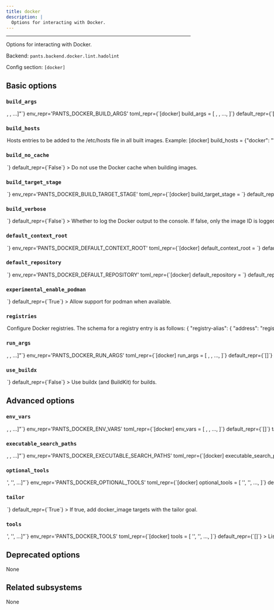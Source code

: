 ```yaml
---
title: docker
description: |
  Options for interacting with Docker.
---
```



---

Options for interacting with Docker.

Backend: <span className="color--primary">`pants.backend.docker.lint.hadolint`</span>

Config section: <span className="color--primary">`[docker]`</span>

<span className={styles.options}>

## Basic options

### `build_args`

<Option
  cli_repr={`--docker-build-args="[<shell_str>, <shell_str>, ...]"`}
  env_repr='PANTS_DOCKER_BUILD_ARGS'
  toml_repr={`[docker]
build_args = [
    <shell_str>,
    <shell_str>,
    ...,
]`}
  default_repr={`[]`}
>

Global build arguments (for Docker `--build-arg` options) to use for all `docker build` invocations.

Entries are either strings in the form `ARG_NAME=value` to set an explicit value; or just `ARG_NAME` to copy the value from Pants&#x27;s own environment.

Example:

```
[docker]
build_args = ["VAR1=value", "VAR2"]
```

Use the `extra_build_args` field on a `docker_image` target for additional image specific build arguments.

</Option>

### `build_hosts`

<Option
  cli_repr={`--docker-build-hosts="{'key1': val1, 'key2': val2, ...}"`}
  env_repr='PANTS_DOCKER_BUILD_HOSTS'
  toml_repr={`[docker.build_hosts]
key1 = val1
key2 = val2
...`}
  default_repr={`{}`}
>

Hosts entries to be added to the `/etc/hosts` file in all built images.

Example:

```
[docker]
build_hosts = {"docker": "10.180.0.1", "docker2": "10.180.0.2"}
```

Use the `extra_build_hosts` field on a `docker_image` target for additional image specific host entries.

</Option>

### `build_no_cache`

<Option
  cli_repr={`--[no-]docker-build-no-cache`}
  env_repr='PANTS_DOCKER_BUILD_NO_CACHE'
  toml_repr={`[docker]
build_no_cache = <bool>`}
  default_repr={`False`}
>

Do not use the Docker cache when building images.

</Option>

### `build_target_stage`

<Option
  cli_repr={`--docker-build-target-stage=<str>`}
  env_repr='PANTS_DOCKER_BUILD_TARGET_STAGE'
  toml_repr={`[docker]
build_target_stage = <str>`}
  default_repr={`None`}
>

Global default value for `target_stage` on `docker_image` targets, overriding the field value on the targets, if there is a matching stage in the `Dockerfile`.

This is useful to provide from the command line, to specify the target stage to build for at execution time.

</Option>

### `build_verbose`

<Option
  cli_repr={`--[no-]docker-build-verbose`}
  env_repr='PANTS_DOCKER_BUILD_VERBOSE'
  toml_repr={`[docker]
build_verbose = <bool>`}
  default_repr={`False`}
>

Whether to log the Docker output to the console. If false, only the image ID is logged.

</Option>

### `default_context_root`

<Option
  cli_repr={`--docker-default-context-root=<workspace_path>`}
  env_repr='PANTS_DOCKER_DEFAULT_CONTEXT_ROOT'
  toml_repr={`[docker]
default_context_root = <workspace_path>`}
  default_repr={``}
>

Provide a default Docker build context root path for `docker_image` targets that does not specify their own `context_root` field.

The context root is relative to the build root by default, but may be prefixed with `./` to be relative to the directory of the BUILD file of the `docker_image`.

Examples:

```
--default-context-root=src/docker
--default-context-root=./relative_to_the_build_file
```

</Option>

### `default_repository`

<Option
  cli_repr={`--docker-default-repository=<str>`}
  env_repr='PANTS_DOCKER_DEFAULT_REPOSITORY'
  toml_repr={`[docker]
default_repository = <str>`}
  default_repr={`{name}`}
>

Configure the default repository name used in the Docker image tag.

The value is formatted and may reference these variables (in addition to the normal placeholders derived from the Dockerfile and build args etc):

- name
- directory
- parent_directory
- full_directory
- target_repository

Example: `--default-repository="{directory}/{name}"`.

The `name` variable is the `docker_image`&#x27;s target name.

With the directory variables available, given a sample repository path of `baz/foo/bar/BUILD`, then `directory` is `bar`, `parent_directory` is `foo` and `full_directory` will be `baz/foo/bar`.

Use the `repository` field to set this value directly on a `docker_image` target.

Registries may override the repository value for a specific registry.

Any registries or tags are added to the image name as required, and should not be part of the repository name.

</Option>

### `experimental_enable_podman`

<Option
  cli_repr={`--[no-]docker-experimental-enable-podman`}
  env_repr='PANTS_DOCKER_EXPERIMENTAL_ENABLE_PODMAN'
  toml_repr={`[docker]
experimental_enable_podman = <bool>`}
  default_repr={`True`}
>

Allow support for podman when available.

</Option>

### `registries`

<Option
  cli_repr={`--docker-registries="{'key1': val1, 'key2': val2, ...}"`}
  env_repr='PANTS_DOCKER_REGISTRIES'
  toml_repr={`[docker.registries]
key1 = val1
key2 = val2
...`}
  default_repr={`{}`}
>

Configure Docker registries. The schema for a registry entry is as follows:

```
{
    "registry-alias": {
        "address": "registry-domain:port",
        "default": bool,
        "extra_image_tags": [],
        "skip_push": bool,
        "repository": str,
        "use_local_alias": bool,
    },
    ...
}
```

If no registries are provided in a `docker_image` target, then all default addresses will be used, if any.

The `docker_image.registries` may be provided with a list of registry addresses and registry aliases prefixed with `@` to be used instead of the defaults.

A configured registry is marked as default either by setting `default = true` or with an alias of `"default"`.

A `docker_image` may be pushed to a subset of registries using the per registry `skip_push` option rather then the all or nothing toggle of the field option `skip_push` on the `docker_image` target.

Any image tags that should only be added for specific registries may be provided as the `extra_image_tags` option. The tags may use value formatting the same as for the `image_tags` field of the `docker_image` target.

When a registry provides a `repository` value, it will be used instead of the `docker_image.repository` or the default repository. Using the placeholders `{target_repository}` or `{default_repository}` those overridden values may be incorporated into the registry specific repository value.

If `use_local_alias` is true, a built image is additionally tagged locally using the registry alias as the value for repository (i.e. the additional image tag is not pushed) and will be used for any `pants run` requests.

</Option>

### `run_args`

<Option
  cli_repr={`--docker-run-args="[<shell_str>, <shell_str>, ...]"`}
  env_repr='PANTS_DOCKER_RUN_ARGS'
  toml_repr={`[docker]
run_args = [
    <shell_str>,
    <shell_str>,
    ...,
]`}
  default_repr={`[]`}
>

Additional arguments to use for `docker run` invocations.

Example:

```
$ pants run --docker-run-args="-p 127.0.0.1:80:8080/tcp --name demo" src/example:image -- [image entrypoint args]
```

To provide the top-level options to the `docker` client, use `[docker].env_vars` to configure the [Environment variables](https://docs.docker.com/engine/reference/commandline/cli/#environment-variables) as appropriate.

The arguments for the image entrypoint may be passed on the command line after a double dash (`--`), or using the `--run-args` option.

Defaults to `--interactive --tty` when stdout is connected to a terminal.

</Option>

### `use_buildx`

<Option
  cli_repr={`--[no-]docker-use-buildx`}
  env_repr='PANTS_DOCKER_USE_BUILDX'
  toml_repr={`[docker]
use_buildx = <bool>`}
  default_repr={`False`}
>

Use [buildx](https://github.com/docker/buildx#buildx) (and BuildKit) for builds.

</Option>

## Advanced options

### `env_vars`

<Option
  cli_repr={`--docker-env-vars="[<shell_str>, <shell_str>, ...]"`}
  env_repr='PANTS_DOCKER_ENV_VARS'
  toml_repr={`[docker]
env_vars = [
    <shell_str>,
    <shell_str>,
    ...,
]`}
  default_repr={`[]`}
  target_field_name='docker_env_vars'
>

Environment variables to set for `docker` invocations.

Entries are either strings in the form `ENV_VAR=value` to set an explicit value; or just `ENV_VAR` to copy the value from Pants&#x27;s own environment.

</Option>

### `executable_search_paths`

<Option
  cli_repr={`--docker-executable-search-paths="[<binary-paths>, <binary-paths>, ...]"`}
  env_repr='PANTS_DOCKER_EXECUTABLE_SEARCH_PATHS'
  toml_repr={`[docker]
executable_search_paths = [
    <binary-paths>,
    <binary-paths>,
    ...,
]`}
  default_repr={`[\n  "<PATH>"\n]`}
  target_field_name='docker_executable_search_paths'
>

The PATH value that will be used to find the Docker client and any tools required. The special string `"<PATH>"` will expand to the contents of the PATH env var.

</Option>

### `optional_tools`

<Option
  cli_repr={`--docker-optional-tools="['<str>', '<str>', ...]"`}
  env_repr='PANTS_DOCKER_OPTIONAL_TOOLS'
  toml_repr={`[docker]
optional_tools = [
    '<str>',
    '<str>',
    ...,
]`}
  default_repr={`[]`}
>

List any additional executables which are not mandatory for Docker to work, but which should be included if available. The paths to these tools will be included in the PATH used in the execution sandbox, so that they may be used by the Docker client.

</Option>

### `tailor`

<Option
  cli_repr={`--[no-]docker-tailor`}
  env_repr='PANTS_DOCKER_TAILOR'
  toml_repr={`[docker]
tailor = <bool>`}
  default_repr={`True`}
>

If true, add `docker_image` targets with the `tailor` goal.

</Option>

### `tools`

<Option
  cli_repr={`--docker-tools="['<str>', '<str>', ...]"`}
  env_repr='PANTS_DOCKER_TOOLS'
  toml_repr={`[docker]
tools = [
    '<str>',
    '<str>',
    ...,
]`}
  default_repr={`[]`}
>

List any additional executable tools required for Docker to work. The paths to these tools will be included in the PATH used in the execution sandbox, so that they may be used by the Docker client.

</Option>

## Deprecated options

None

## Related subsystems

None

</span>
